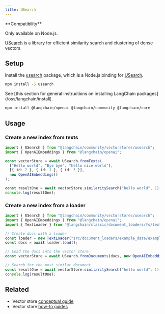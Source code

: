 ```yaml
---
title: USearch
---
```


<Tip>
**Compatibility**

Only available on Node.js.
</Tip>

[USearch](https://github.com/unum-cloud/usearch) is a library for efficient similarity search and clustering of dense vectors.

## Setup

Install the [usearch](https://github.com/unum-cloud/usearch/tree/main/javascript) package, which is a Node.js binding for [USearch](https://github.com/unum-cloud/usearch).

```bash npm
npm install -S usearch
```
<Tip>
See [this section for general instructions on installing LangChain packages](/oss/langchain/install).
</Tip>

```bash npm
npm install @langchain/openai @langchain/community @langchain/core
```

## Usage

### Create a new index from texts

```typescript
import { USearch } from "@langchain/community/vectorstores/usearch";
import { OpenAIEmbeddings } from "@langchain/openai";

const vectorStore = await USearch.fromTexts(
  ["Hello world", "Bye bye", "hello nice world"],
  [{ id: 2 }, { id: 1 }, { id: 3 }],
  new OpenAIEmbeddings()
);

const resultOne = await vectorStore.similaritySearch("hello world", 1);
console.log(resultOne);
```

### Create a new index from a loader

```typescript
import { USearch } from "@langchain/community/vectorstores/usearch";
import { OpenAIEmbeddings } from "@langchain/openai";
import { TextLoader } from "@langchain/classic/document_loaders/fs/text";

// Create docs with a loader
const loader = new TextLoader("src/document_loaders/example_data/example.txt");
const docs = await loader.load();

// Load the docs into the vector store
const vectorStore = await USearch.fromDocuments(docs, new OpenAIEmbeddings());

// Search for the most similar document
const resultOne = await vectorStore.similaritySearch("hello world", 1);
console.log(resultOne);
```

## Related

- Vector store [conceptual guide](/oss/integrations/vectorstores)
- Vector store [how-to guides](/oss/integrations/vectorstores)
